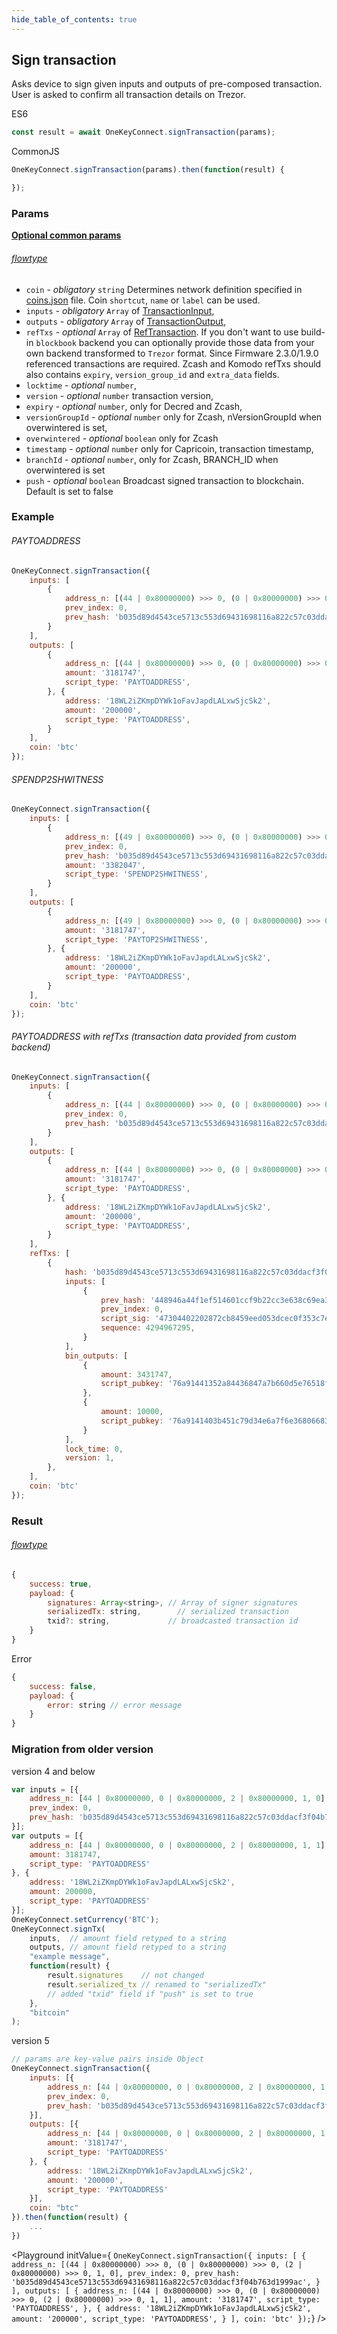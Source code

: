 ```yaml
---
hide_table_of_contents: true
---
```


## Sign transaction

Asks device to sign given
inputs and outputs of pre-composed transaction. User is asked to confirm all transaction
details on Trezor.


ES6
```javascript
const result = await OneKeyConnect.signTransaction(params);
```

CommonJS
```javascript
OneKeyConnect.signTransaction(params).then(function(result) {

});
```

### Params
[****Optional common params****](./commonParams)
###### [flowtype](https://github.com/OneKeyHQ/connect/blob/onekey/src/js/types/params.js#L169-L164)
* `coin` - *obligatory* `string` Determines network definition specified in [coins.json](https://github.com/OneKeyHQ/connect/blob/onekey/src/data/coins.json) file. Coin `shortcut`, `name` or `label` can be used.
* `inputs` - *obligatory* `Array` of [TransactionInput](https://github.com/OneKeyHQ/connect/blob/onekey/src/js/types/trezor/protobuf.js#L100-L108),
* `outputs` - *obligatory* `Array` of [TransactionOutput](https://github.com/OneKeyHQ/connect/blob/onekey/src/js/types/trezor/protobuf.js#L113-L131),
* `refTxs` - *optional* `Array` of [RefTransaction](https://github.com/OneKeyHQ/connect/blob/onekey/src/js/types/trezor/protobuf.js#L139-L144). If you don't want to use build-in `blockbook` backend you can optionally provide those data from your own backend transformed to `Trezor` format. Since Firmware 2.3.0/1.9.0 referenced transactions are required. Zcash and Komodo refTxs should also contains `expiry`, `version_group_id` and `extra_data` fields.
* `locktime` - *optional* `number`,
* `version` - *optional* `number` transaction version,
* `expiry` - *optional* `number`, only for Decred and Zcash,
* `versionGroupId` - *optional* `number` only for Zcash, nVersionGroupId when overwintered is set,
* `overwintered` - *optional* `boolean` only for Zcash
* `timestamp` - *optional* `number` only for Capricoin, transaction timestamp,
* `branchId` - *optional* `number`, only for Zcash, BRANCH_ID when overwintered is set
* `push` - *optional* `boolean` Broadcast signed transaction to blockchain. Default is set to false

### Example
###### PAYTOADDRESS
```javascript
OneKeyConnect.signTransaction({
    inputs: [
        {
            address_n: [(44 | 0x80000000) >>> 0, (0 | 0x80000000) >>> 0, (2 | 0x80000000) >>> 0, 1, 0],
            prev_index: 0,
            prev_hash: 'b035d89d4543ce5713c553d69431698116a822c57c03ddacf3f04b763d1999ac',
        }
    ],
    outputs: [
        {
            address_n: [(44 | 0x80000000) >>> 0, (0 | 0x80000000) >>> 0, (2 | 0x80000000) >>> 0, 1, 1],
            amount: '3181747',
            script_type: 'PAYTOADDRESS',
        }, {
            address: '18WL2iZKmpDYWk1oFavJapdLALxwSjcSk2',
            amount: '200000',
            script_type: 'PAYTOADDRESS',
        }
    ],
    coin: 'btc'
});
```

###### SPENDP2SHWITNESS
```javascript
OneKeyConnect.signTransaction({
    inputs: [
        {
            address_n: [(49 | 0x80000000) >>> 0, (0 | 0x80000000) >>> 0, (2 | 0x80000000) >>> 0, 1, 0],
            prev_index: 0,
            prev_hash: 'b035d89d4543ce5713c553d69431698116a822c57c03ddacf3f04b763d1999ac',
            amount: '3382047',
            script_type: 'SPENDP2SHWITNESS',
        }
    ],
    outputs: [
        {
            address_n: [(49 | 0x80000000) >>> 0, (0 | 0x80000000) >>> 0, (2 | 0x80000000) >>> 0, 1, 1],
            amount: '3181747',
            script_type: 'PAYTOP2SHWITNESS',
        }, {
            address: '18WL2iZKmpDYWk1oFavJapdLALxwSjcSk2',
            amount: '200000',
            script_type: 'PAYTOADDRESS',
        }
    ],
    coin: 'btc'
});
```

###### PAYTOADDRESS with refTxs (transaction data provided from custom backend)
```javascript
OneKeyConnect.signTransaction({
    inputs: [
        {
            address_n: [(44 | 0x80000000) >>> 0, (0 | 0x80000000) >>> 0, (2 | 0x80000000) >>> 0, 1, 0],
            prev_index: 0,
            prev_hash: 'b035d89d4543ce5713c553d69431698116a822c57c03ddacf3f04b763d1999ac',
        }
    ],
    outputs: [
        {
            address_n: [(44 | 0x80000000) >>> 0, (0 | 0x80000000) >>> 0, (2 | 0x80000000) >>> 0, 1, 1],
            amount: '3181747',
            script_type: 'PAYTOADDRESS',
        }, {
            address: '18WL2iZKmpDYWk1oFavJapdLALxwSjcSk2',
            amount: '200000',
            script_type: 'PAYTOADDRESS',
        }
    ],
    refTxs: [
        {
            hash: 'b035d89d4543ce5713c553d69431698116a822c57c03ddacf3f04b763d1999ac',
            inputs: [
                {
                    prev_hash: '448946a44f1ef514601ccf9b22cc3e638c69ea3900b67b87517ea673eb0293dc',
                    prev_index: 0,
                    script_sig: '47304402202872cb8459eed053dcec0f353c7e293611fe77615862bfadb4d35a5d8807a4cf022015057aa0aaf72ab342b5f8939f86f193ad87b539931911a72e77148a1233e022012103f66bbe3c721f119bb4b8a1e6c1832b98f2cf625d9f59242008411dd92aab8d94',
                    sequence: 4294967295,
                }
            ],
            bin_outputs: [
                {
                    amount: 3431747,
                    script_pubkey: '76a91441352a84436847a7b660d5e76518f6ebb718dedc88ac',
                },
                {
                    amount: 10000,
                    script_pubkey: '76a9141403b451c79d34e6a7f6e36806683308085467ac88ac',
                }
            ],
            lock_time: 0,
            version: 1,
        },
    ],
    coin: 'btc'
});
```



### Result
###### [flowtype](https://github.com/OneKeyHQ/connect/blob/onekey/src/js/types/response.js#sign-transaction)
```javascript
{
    success: true,
    payload: {
        signatures: Array<string>, // Array of signer signatures
        serializedTx: string,        // serialized transaction
        txid?: string,             // broadcasted transaction id
    }
}
```
Error
```javascript
{
    success: false,
    payload: {
        error: string // error message
    }
}
```

### Migration from older version

version 4 and below
```javascript
var inputs = [{
    address_n: [44 | 0x80000000, 0 | 0x80000000, 2 | 0x80000000, 1, 0],
    prev_index: 0,
    prev_hash: 'b035d89d4543ce5713c553d69431698116a822c57c03ddacf3f04b763d1999ac'
}];
var outputs = [{
    address_n: [44 | 0x80000000, 0 | 0x80000000, 2 | 0x80000000, 1, 1],
    amount: 3181747,
    script_type: 'PAYTOADDRESS'
}, {
    address: '18WL2iZKmpDYWk1oFavJapdLALxwSjcSk2',
    amount: 200000,
    script_type: 'PAYTOADDRESS'
}];
OneKeyConnect.setCurrency('BTC');
OneKeyConnect.signTx(
    inputs,  // amount field retyped to a string
    outputs, // amount field retyped to a string
    "example message",
    function(result) {
        result.signatures    // not changed
        result.serialized_tx // renamed to "serializedTx"
        // added "txid" field if "push" is set to true
    },
    "bitcoin"
);
```
version 5
```javascript
// params are key-value pairs inside Object
OneKeyConnect.signTransaction({
    inputs: [{
        address_n: [44 | 0x80000000, 0 | 0x80000000, 2 | 0x80000000, 1, 0],
        prev_index: 0,
        prev_hash: 'b035d89d4543ce5713c553d69431698116a822c57c03ddacf3f04b763d1999ac'
    }],
    outputs: [{
        address_n: [44 | 0x80000000, 0 | 0x80000000, 2 | 0x80000000, 1, 1],
        amount: '3181747',
        script_type: 'PAYTOADDRESS'
    }, {
        address: '18WL2iZKmpDYWk1oFavJapdLALxwSjcSk2',
        amount: '200000',
        script_type: 'PAYTOADDRESS'
    }],
    coin: "btc"
}).then(function(result) {
    ...
})
```



<Playground
    initValue={
`OneKeyConnect.signTransaction({
    inputs: [
        {
            address_n: [(44 | 0x80000000) >>> 0, (0 | 0x80000000) >>> 0, (2 | 0x80000000) >>> 0, 1, 0],
            prev_index: 0,
            prev_hash: 'b035d89d4543ce5713c553d69431698116a822c57c03ddacf3f04b763d1999ac',
        }
    ],
    outputs: [
        {
            address_n: [(44 | 0x80000000) >>> 0, (0 | 0x80000000) >>> 0, (2 | 0x80000000) >>> 0, 1, 1],
            amount: '3181747',
            script_type: 'PAYTOADDRESS',
        }, {
            address: '18WL2iZKmpDYWk1oFavJapdLALxwSjcSk2',
            amount: '200000',
            script_type: 'PAYTOADDRESS',
        }
    ],
    coin: 'btc'
});`}
/>


